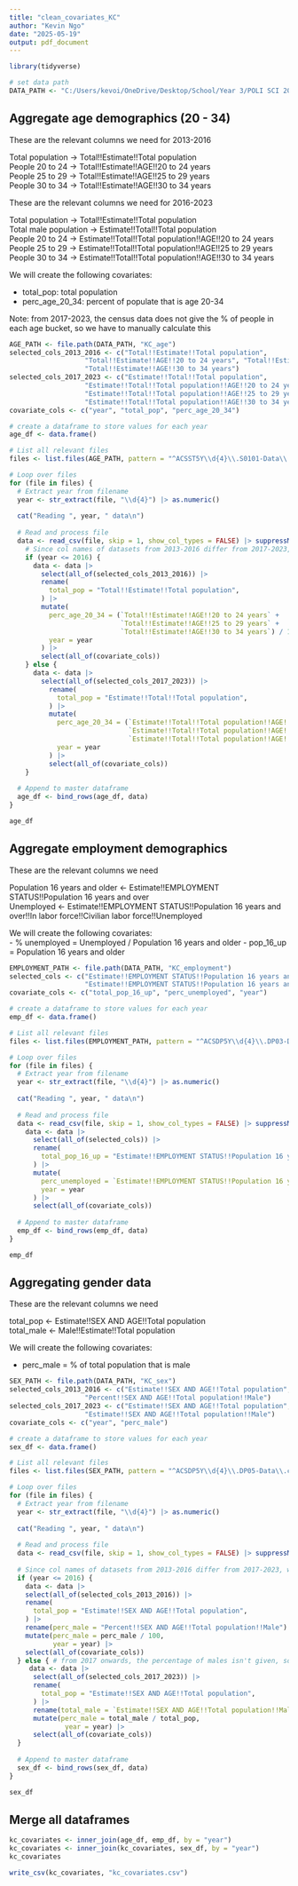 ```yaml
---
title: "clean_covariates_KC"
author: "Kevin Ngo"
date: "2025-05-19"
output: pdf_document
---
```



```r
library(tidyverse)
```

```r
# set data path
DATA_PATH <- "C:/Users/kevoi/OneDrive/Desktop/School/Year 3/POLI SCI 200C/final_project/data"
```


## Aggregate age demographics (20 - 34)

These are the relevant columns we need for 2013-2016

Total population -> Total!!Estimate!!Total population  
People 20 to 24 -> Total!!Estimate!!AGE!!20 to 24 years  
People 25 to 29 -> Total!!Estimate!!AGE!!25 to 29 years  
People 30 to 34 -> Total!!Estimate!!AGE!!30 to 34 years  

These are the relevant columns we need for 2016-2023

Total population -> Total!!Estimate!!Total population  
Total male population -> Estimate!!Total!!Total population  
People 20 to 24 -> Estimate!!Total!!Total population!!AGE!!20 to 24 years
People 25 to 29 -> Estimate!!Total!!Total population!!AGE!!25 to 29 years
People 30 to 34 -> Estimate!!Total!!Total population!!AGE!!30 to 34 years


We will create the following covariates:  

- total_pop: total population  
- perc_age_20_34: percent of populate that is age 20-34

Note: from 2017-2023, the census data does not give the % of people in each age bucket, so we have to manually calculate this

```r
AGE_PATH <- file.path(DATA_PATH, "KC_age")
selected_cols_2013_2016 <- c("Total!!Estimate!!Total population", 
                   "Total!!Estimate!!AGE!!20 to 24 years", "Total!!Estimate!!AGE!!25 to 29 years",
                   "Total!!Estimate!!AGE!!30 to 34 years")
selected_cols_2017_2023 <- c("Estimate!!Total!!Total population", 
                   "Estimate!!Total!!Total population!!AGE!!20 to 24 years", 
                   "Estimate!!Total!!Total population!!AGE!!25 to 29 years",
                   "Estimate!!Total!!Total population!!AGE!!30 to 34 years")
covariate_cols <- c("year", "total_pop", "perc_age_20_34")

# create a dataframe to store values for each year
age_df <- data.frame()
```



```r
# List all relevant files
files <- list.files(AGE_PATH, pattern = "^ACSST5Y\\d{4}\\.S0101-Data\\.csv$", full.names = TRUE)

# Loop over files
for (file in files) {
  # Extract year from filename
  year <- str_extract(file, "\\d{4}") |> as.numeric()
  
  cat("Reading ", year, " data\n")
  
  # Read and process file
  data <- read_csv(file, skip = 1, show_col_types = FALSE) |> suppressMessages()
    # Since col names of datasets from 2013-2016 differ from 2017-2023, we need this logic to handle diff col names
    if (year <= 2016) { 
      data <- data |> 
        select(all_of(selected_cols_2013_2016)) |> 
        rename(
          total_pop = "Total!!Estimate!!Total population",
        ) |> 
        mutate(
          perc_age_20_34 = (`Total!!Estimate!!AGE!!20 to 24 years` + 
                            `Total!!Estimate!!AGE!!25 to 29 years` + 
                            `Total!!Estimate!!AGE!!30 to 34 years`) / 100,
          year = year
        ) |> 
        select(all_of(covariate_cols))
    } else { 
      data <- data |> 
        select(all_of(selected_cols_2017_2023)) |> 
          rename(
            total_pop = "Estimate!!Total!!Total population",
          ) |> 
          mutate(
            perc_age_20_34 = (`Estimate!!Total!!Total population!!AGE!!20 to 24 years` + 
                              `Estimate!!Total!!Total population!!AGE!!25 to 29 years` + 
                              `Estimate!!Total!!Total population!!AGE!!30 to 34 years`) / total_pop,
            year = year
          ) |> 
          select(all_of(covariate_cols))
    }
    
  # Append to master dataframe
  age_df <- bind_rows(age_df, data)
}
```

```r
age_df
```

## Aggregate employment demographics

These are the relevant columns we need

Population 16 years and older <- Estimate!!EMPLOYMENT STATUS!!Population 16 years and over    
Unemployed <- Estimate!!EMPLOYMENT STATUS!!Population 16 years and over!!In labor force!!Civilian labor force!!Unemployed  

We will create the following covariates:  
- % unemployed = Unemployed / Population 16 years and older
- pop_16_up = Population 16 years and older

```r
EMPLOYMENT_PATH <- file.path(DATA_PATH, "KC_employment")
selected_cols <- c("Estimate!!EMPLOYMENT STATUS!!Population 16 years and over", 
                   "Estimate!!EMPLOYMENT STATUS!!Population 16 years and over!!In labor force!!Civilian labor force!!Unemployed")
covariate_cols <- c("total_pop_16_up", "perc_unemployed", "year")

# create a dataframe to store values for each year
emp_df <- data.frame()
```

```r
# List all relevant files
files <- list.files(EMPLOYMENT_PATH, pattern = "^ACSDP5Y\\d{4}\\.DP03-Data\\.csv$", full.names = TRUE)

# Loop over files
for (file in files) {
  # Extract year from filename
  year <- str_extract(file, "\\d{4}") |> as.numeric()
  
  cat("Reading ", year, " data\n")
  
  # Read and process file
  data <- read_csv(file, skip = 1, show_col_types = FALSE) |> suppressMessages()
    data <- data |> 
      select(all_of(selected_cols)) |> 
      rename(
        total_pop_16_up = "Estimate!!EMPLOYMENT STATUS!!Population 16 years and over",
      ) |> 
      mutate(
        perc_unemployed = `Estimate!!EMPLOYMENT STATUS!!Population 16 years and over!!In labor force!!Civilian labor force!!Unemployed` / total_pop_16_up,
        year = year
      ) |> 
      select(all_of(covariate_cols))
  
  # Append to master dataframe
  emp_df <- bind_rows(emp_df, data)
}
```

```r
emp_df
```

## Aggregating gender data

These are the relevant columns we need

total_pop <- Estimate!!SEX AND AGE!!Total population  
total_male <- Male!!Estimate!!Total population

We will create the following covariates:

- perc_male = % of total population that is male

```r
SEX_PATH <- file.path(DATA_PATH, "KC_sex")
selected_cols_2013_2016 <- c("Estimate!!SEX AND AGE!!Total population", 
                   "Percent!!SEX AND AGE!!Total population!!Male")
selected_cols_2017_2023 <- c("Estimate!!SEX AND AGE!!Total population", 
                   "Estimate!!SEX AND AGE!!Total population!!Male")
covariate_cols <- c("year", "perc_male")

# create a dataframe to store values for each year
sex_df <- data.frame()
```

```r
# List all relevant files
files <- list.files(SEX_PATH, pattern = "^ACSDP5Y\\d{4}\\.DP05-Data\\.csv$", full.names = TRUE)

# Loop over files
for (file in files) {
  # Extract year from filename
  year <- str_extract(file, "\\d{4}") |> as.numeric()
  
  cat("Reading ", year, " data\n")
  
  # Read and process file
  data <- read_csv(file, skip = 1, show_col_types = FALSE) |> suppressMessages()
  
  # Since col names of datasets from 2013-2016 differ from 2017-2023, we need this logic to handle diff col names
  if (year <= 2016) { 
    data <- data |> 
    select(all_of(selected_cols_2013_2016)) |> 
    rename(
      total_pop = "Estimate!!SEX AND AGE!!Total population",
    ) |> 
    rename(perc_male = "Percent!!SEX AND AGE!!Total population!!Male") |> 
    mutate(perc_male = perc_male / 100,
           year = year) |> 
    select(all_of(covariate_cols))
  } else { # from 2017 onwards, the percentage of males isn't given, so we calculate it from scratch
     data <- data |> 
      select(all_of(selected_cols_2017_2023)) |> 
      rename(
        total_pop = "Estimate!!SEX AND AGE!!Total population",
      ) |> 
      rename(total_male = `Estimate!!SEX AND AGE!!Total population!!Male`) |> 
      mutate(perc_male = total_male / total_pop,
              year = year) |> 
      select(all_of(covariate_cols))
  }
    
  # Append to master dataframe
  sex_df <- bind_rows(sex_df, data)
}
```
```r
sex_df
```

## Merge all dataframes

```r
kc_covariates <- inner_join(age_df, emp_df, by = "year")
kc_covariates <- inner_join(kc_covariates, sex_df, by = "year")
kc_covariates
```
```r
write_csv(kc_covariates, "kc_covariates.csv")
```








